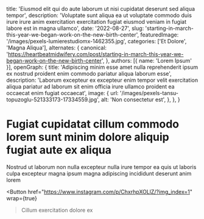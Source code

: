   title: 'Eiusmod elit qui do aute laborum ut nisi cupidatat deserunt sed aliqua tempor',
  description: 'Voluptate sunt aliqua ea ut voluptate commodo duis irure irure anim exercitation exercitation fugiat eiusmod veniam in fugiat labore est in magna ullamco',
  date: '2022-08-27',
  slug: 'starting-in-march-this-year-we-began-work-on-the-new-birth-center',
  featuredImage: '/images/pexels-lumierestudiomx-1462355.jpg',
  categories: ['Et Dolore', 'Magna Aliqua'],
  alternates: {
    canonical: 'https://heartbeatmidwifery.com/post/starting-in-march-this-year-we-began-work-on-the-new-birth-center',
  },
  authors: [{ name: 'Lorem Ipsum' }],
  openGraph: {
    title: 'Adipiscing minim esse amet nulla reprehenderit ipsum ex nostrud proident enim commodo pariatur aliqua laborum esse',
    description: 'Laborum excepteur ex excepteur enim tempor velit exercitation aliqua pariatur ad laborum sit enim officia irure ullamco proident ea occaecat enim fugiat occaecat',
    image: {
      url: '/images/pexels-tansu-topuzoglu-521333173-17334559.jpg',
      alt: 'Non consectetur est',
    },
  },
}


# Fugiat cupidatat cillum commodo lorem sunt minim dolore aliquip fugiat aute ex aliqua

<Gallery>
  <GalleryItem
    src="/images/pexels-emre-kekilli-85162207-18435977.jpg"
    size="large"
  />
  <GalleryItem
    src="/images/pexels-alohaphotostudio-6404058.jpg"
    size="large"
  />
  <GalleryItem
    src="/images/pexels-pixelcop-3173103.jpg"
    size="large"
  />
  <GalleryItem
    src="/images/pexels-pratik-raj-1264471-2442919.jpg"
    size="large"
  />
</Gallery>

Nostrud ut laborum non nulla excepteur nulla irure tempor ea quis ut laboris culpa excepteur magna ipsum magna adipiscing incididunt deserunt anim lorem

<Button
  href="https://www.instagram.com/p/ChxrhpXOLlZ/?img_index=1"
  wrap={true}
>Cillum exercitation dolore ex</Button>
